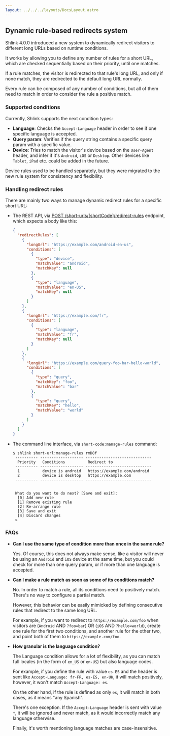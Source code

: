 ```yaml
---
layout: ../../../layouts/DocsLayout.astro
---
```



## Dynamic rule-based redirects system

Shlink 4.0.0 introduced a new system to dynamically redirect visitors to different long URLs based on runtime conditions.

It works by allowing you to define any number of rules for a short URL, which are checked sequentially based on their priority, until one matches.

If a rule matches, the visitor is redirected to that rule's long URL, and only if none match, they are redirected to the default long URL normally.

Every rule can be composed of any number of conditions, but all of them need to match in order to consider the rule a positive match.

### Supported conditions

Currently, Shlink supports the next condition types:

* **Language**: Checks the `Accept-Language` header in order to see if one specific language is accepted.
* **Query param**: Verifies if the query string contains a specific query param with a specific value.
* **Device**: Tries to match the visitor's device based on the `User-Agent` header, and infer if it's `Android`, `iOS` or `Desktop`. Other devices like `Tablet`, `iPad` etc. could be added in the future.

<Callout type="info">
  Device rules used to be handled separately, but they were migrated to the new rule system for consistency and flexibility.
</Callout>

### Handling redirect rules

There are mainly two ways to manage dynamic redirect rules for a specific short URL:

* The REST API, via [POST /short-urls/[shortCode]/redirect-rules](https://api-spec.shlink.io/?version=v4.0.0#/Redirect%20rules/setShortUrlRedirectRules) endpoint, which expects a body like this:
  ```json
  {
    "redirectRules": [
      {
        "longUrl": "https://example.com/android-en-us",
        "conditions": [
          {
            "type": "device",
            "matchValue": "android",
            "matchKey": null
          },
          {
            "type": "language",
            "matchValue": "en-US",
            "matchKey": null
          }
        ]
      },
      {
        "longUrl": "https://example.com/fr",
        "conditions": [
          {
            "type": "language",
            "matchValue": "fr",
            "matchKey": null
          }
        ]
      },
      {
        "longUrl": "https://example.com/query-foo-bar-hello-world",
        "conditions": [
          {
            "type": "query",
            "matchKey": "foo",
            "matchValue": "bar"
          },
          {
            "type": "query",
            "matchKey": "hello",
            "matchValue": "world"
          }
        ]
      }
    ]
  }
  ```
* The command line interface, via `short-code:manage-rules` command:
  ```shell
  $ shlink short-url:manage-rules rmD8f
   ---------- ------------------- -----------------------------
    Priority   Conditions          Redirect to
   ---------- ------------------- -----------------------------
    1          device is android   https://example.com/android
    2          device is desktop   https://example.com
   ---------- ------------------- -----------------------------


   What do you want to do next? [Save and exit]:
    [0] Add new rule
    [1] Remove existing rule
    [2] Re-arrange rule
    [3] Save and exit
    [4] Discard changes
   >
  ```


### FAQs

* **Can I use the same type of condition more than once in the same rule?**

  Yes. Of course, this does not always make sense, like a visitor will never be using an `Android` and `iOS` device at the same time, but you could check for more than one query param, or if more than one language is accepted.

* **Can I make a rule match as soon as some of its conditions match?**

  No. In order to match a rule, all its conditions need to positively match. There's no way to configure a partial match.

  However, this behavior can be easily mimicked by defining consecutive rules that redirect to the same long URL.

  For example, if you want to redirect to `https://example.com/foo` when visitors are (`Android` AND `?foo=bar`) OR (`iOS` AND `?hello=world`), create one rule for the first two conditions, and another rule for the other two, and point both of them to `https://example.com/foo`.

* **How granular is the language condition?**

  The Language condition allows for a lot of flexibility, as you can match full locales (in the form of `en_US` or `en-US`) but also language codes.

  For example, if you define the rule with value `es-ES` and the header is sent like `Accept-Language: fr-FR, es-ES, en-UK`, it will match positively, however, it won't match `Accept-Language: es`.

  On the other hand, if the rule is defined as only `es`, it will match in both cases, as it means "any Spanish".

  There's one exception. If the `Accept-Language` header is sent with value `*`, it will be ignored and never match, as it would incorrectly match any language otherwise.

  Finally, it's worth mentioning language matches are case-insensitive.
